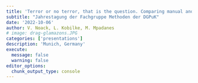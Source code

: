 ```yaml
---
title: 'Terror or no terror, that is the question. Comparing manual and automated frame analysis of right-wing extremist and Islamist terror attacks in German news media'
subtitle: "Jahrestagung der Fachgruppe Methoden der DGPuK"
date: '2022-10-06'
author: V. Noack, L. Kobilke, M. Mpadanes
# image: drag-glamazons.JPG
categories: ['presentations']
description: 'Munich, Germany'
execute: 
  message: false
  warning: false
editor_options: 
  chunk_output_type: console
---
```




